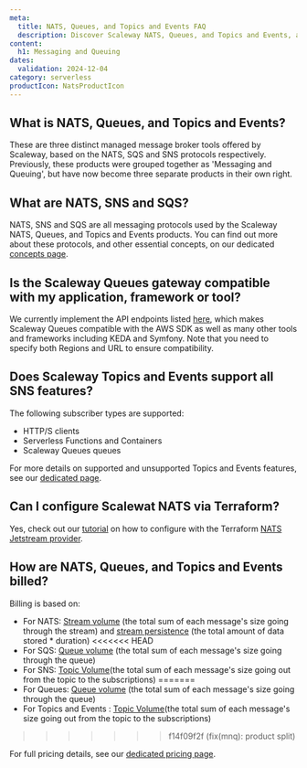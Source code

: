 ```yaml
---
meta:
  title: NATS, Queues, and Topics and Events FAQ
  description: Discover Scaleway NATS, Queues, and Topics and Events, and get answers to common questions about the different protocols available, compatibility with various services, and billing.
content:
  h1: Messaging and Queuing
dates:
  validation: 2024-12-04
category: serverless
productIcon: NatsProductIcon
---
```


## What is NATS, Queues, and Topics and Events?

These are three distinct managed message broker tools offered by Scaleway, based on the NATS, SQS and SNS protocols respectively. Previously, these products were grouped together as 'Messaging and Queuing', but have now become three separate products in their own right.

## What are NATS, SNS and SQS?

NATS, SNS and SQS are all messaging protocols used by the Scaleway NATS, Queues, and Topics and Events products. You can find out more about these protocols, and other essential concepts, on our dedicated [concepts page](/serverless/messaging/concepts/).

## Is the Scaleway Queues gateway compatible with my application, framework or tool?

We currently implement the API endpoints listed [here](/serverless/messaging/reference-content/sqs-support/), which makes Scaleway Queues compatible with the AWS SDK as well as many other tools and frameworks including KEDA and Symfony. Note that you need to specify both Regions and URL to ensure compatibility.

## Does Scaleway Topics and Events support all SNS features?

The following subscriber types are supported:
- HTTP/S clients
- Serverless Functions and Containers
- Scaleway Queues queues

For more details on supported and unsupported Topics and Events features, see our [dedicated page](/serverless/messaging/reference-content/sns-support/).

## Can I configure Scalewat NATS via Terraform?

Yes, check out our [tutorial](https://registry.terraform.io/providers/scaleway/scaleway/latest/docs/guides/mnq_with_nats_terraform_provider) on how to configure with the Terraform [NATS Jetstream provider](https://registry.terraform.io/providers/nats-io/jetstream/latest/docs).

## How are NATS, Queues, and Topics and Events billed?

Billing is based on:

- For NATS: [Stream volume](/serverless/messaging/concepts/#stream-volume) (the total sum of each message's size going through the stream) and [stream persistence](/serverless/messaging/concepts/#stream-persistence) (the total amount of data stored * duration)
<<<<<<< HEAD
- For SQS: [Queue volume](/serverless/messaging/concepts/#queue-volume) (the total sum of each message's size going through the queue)
- For SNS: [Topic Volume](/serverless/messaging/concepts/#queue-volume)(the total sum of each message's size going out from the topic to the subscriptions)
=======
- For Queues: [Queue volume](/serverless/messaging/concepts/#queue-volume) (the total sum of each message's size going through the queue)
- For Topics and Events : [Topic Volume](/serverless/messaging/concepts/#queue-volume)(the total sum of each message's size going out from the topic to the subscriptions)
>>>>>>> f14f09f2f (fix(mnq): product split)

For full pricing details, see our [dedicated pricing page](https://www.scaleway.com/en/pricing/).